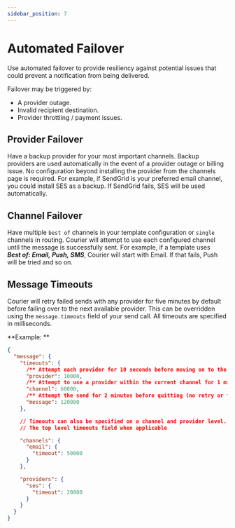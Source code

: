 ```yaml
---
sidebar_position: 7
---
```


# Automated Failover

Use automated failover to provide resiliency against potential issues
that could prevent a notification from being delivered.

Failover may be triggered by:

- A provider outage.
- Invalid recipient destination.
- Provider throttling / payment issues.

## Provider Failover

Have a backup provider for your most important channels. Backup providers are used automatically
in the event of a provider outage or billing issue. No configuration beyond installing the provider
from the channels page is required. For example, if SendGrid is your preferred email channel,
you could install SES as a backup. If SendGrid fails, SES will be used automatically.

## Channel Failover

Have multiple `best of` channels in your template configuration or `single` channels in routing.
Courier will attempt to use each configured channel until the message is successfully sent. For example,
if a template uses **_Best&nbsp;of:&nbsp;Email,&nbsp;Push,&nbsp;SMS_**, Courier will start with Email. If that fails, Push
will be tried and so on.

## Message Timeouts

Courier will retry failed sends with any provider for five minutes by default before failing
over to the next available provider. This can be overridden using the `message.timeouts` field of
your send call. All timeouts are specified in milliseconds.

**Example:
**

```json
{
  "message": {
    "timeouts": {
      /** Attempt each provider for 10 seconds before moving on to the next provider in the channel */
      "provider": 10000,
      /** Attempt to use a provider within the current channel for 1 minute before moving on to the next channel */
      "channel": 60000,
      /** Attempt the send for 2 minutes before quitting (no retry or failover will occur after this time) */
      "message": 120000
    },

    // Timeouts can also be specified on a channel and provider level. These take precedent over
    // The top level timeouts field when applicable

    "channels": {
      "email": {
        "timeout": 50000
      }
    },

    "providers": {
      "ses": {
        "timeout": 20000
      }
    }
  }
}
```
